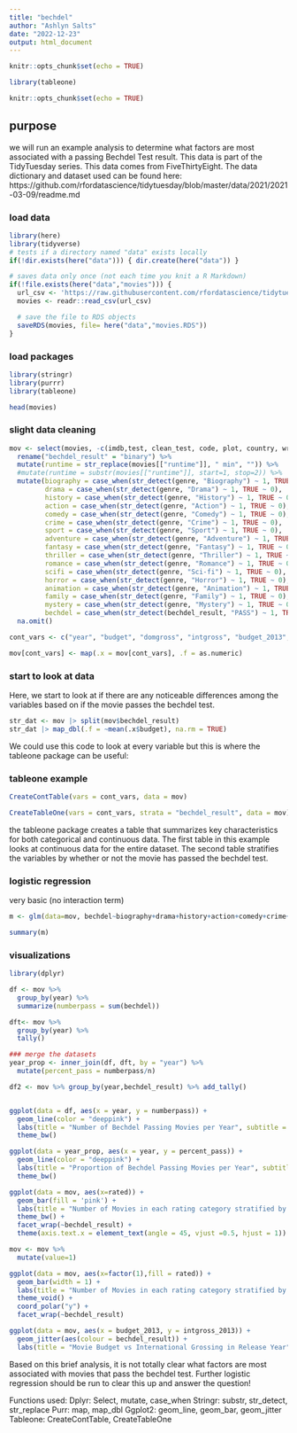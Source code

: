 ```yaml
---
title: "bechdel"
author: "Ashlyn Salts"
date: "2022-12-23"
output: html_document
---
```


```r
knitr::opts_chunk$set(echo = TRUE)
```


```r
library(tableone)
```

```r
knitr::opts_chunk$set(echo = TRUE)
```

## purpose
we will run an example analysis to determine what factors are most associated with a passing Bechdel Test result. 
This data is part of the TidyTuesday series. This data comes from FiveThirtyEight. The data dictionary and dataset used can be found here: https://github.com/rfordatascience/tidytuesday/blob/master/data/2021/2021-03-09/readme.md


### load data
```r
library(here)
library(tidyverse)
# tests if a directory named "data" exists locally
if(!dir.exists(here("data"))) { dir.create(here("data")) }

# saves data only once (not each time you knit a R Markdown)
if(!file.exists(here("data","movies"))) {
  url_csv <- 'https://raw.githubusercontent.com/rfordatascience/tidytuesday/master/data/2021/2021-03-09/movies.csv'
  movies <- readr::read_csv(url_csv)

  # save the file to RDS objects
  saveRDS(movies, file= here("data","movies.RDS"))
}
```


### load packages
```r
library(stringr)
library(purrr)
library(tableone)

head(movies)
```

### slight data cleaning
```r
mov <- select(movies, -c(imdb,test, clean_test, code, plot, country, writer, actors, released, type, poster, imdb_votes, error, response, period_code)) %>%
  rename("bechdel_result" = "binary") %>%
  mutate(runtime = str_replace(movies[["runtime"]], " min", "")) %>%
  #mutate(runtime = substr(movies[["runtime"]], start=1, stop=2)) %>%
  mutate(biography = case_when(str_detect(genre, "Biography") ~ 1, TRUE ~ 0),
         drama = case_when(str_detect(genre, "Drama") ~ 1, TRUE ~ 0),
         history = case_when(str_detect(genre, "History") ~ 1, TRUE ~ 0),
         action = case_when(str_detect(genre, "Action") ~ 1, TRUE ~ 0),
         comedy = case_when(str_detect(genre, "Comedy") ~ 1, TRUE ~ 0),
         crime = case_when(str_detect(genre, "Crime") ~ 1, TRUE ~ 0),
         sport = case_when(str_detect(genre, "Sport") ~ 1, TRUE ~ 0),
         adventure = case_when(str_detect(genre, "Adventure") ~ 1, TRUE ~ 0),
         fantasy = case_when(str_detect(genre, "Fantasy") ~ 1, TRUE ~ 0),
         thriller = case_when(str_detect(genre, "Thriller") ~ 1, TRUE ~ 0),
         romance = case_when(str_detect(genre, "Romance") ~ 1, TRUE ~ 0),
         scifi = case_when(str_detect(genre, "Sci-fi") ~ 1, TRUE ~ 0),
         horror = case_when(str_detect(genre, "Horror") ~ 1, TRUE ~ 0),
         animation = case_when(str_detect(genre, "Animation") ~ 1, TRUE ~ 0),
         family = case_when(str_detect(genre, "Family") ~ 1, TRUE ~ 0),
         mystery = case_when(str_detect(genre, "Mystery") ~ 1, TRUE ~ 0),
         bechdel = case_when(str_detect(bechdel_result, "PASS") ~ 1, TRUE ~ 0)) %>%
  na.omit()

cont_vars <- c("year", "budget", "domgross", "intgross", "budget_2013", "domgross_2013", "intgross_2013", "metascore","imdb_rating", "runtime", "bechdel")

mov[cont_vars] <- map(.x = mov[cont_vars], .f = as.numeric)
```

### start to look at data
Here, we start to look at if there are any noticeable differences among the variables based on if the movie passes the bechdel test. 
```r
str_dat <- mov |> split(mov$bechdel_result)
str_dat |> map_dbl(.f = ~mean(.x$budget), na.rm = TRUE)
```
We could use this code to look at every variable but this is where the tableone package can be useful:

### tableone example
```r
CreateContTable(vars = cont_vars, data = mov)

CreateTableOne(vars = cont_vars, strata = "bechdel_result", data = mov)
```
the tableone package creates a table that summarizes key characteristics for both categorical and continuous data. The first table in this example looks at continuous data for the entire dataset. The second table stratifies the variables by whether or not the movie has passed the bechdel test. 


### logistic regression
very basic (no interaction term)
```r
m <- glm(data=mov, bechdel~biography+drama+history+action+comedy+crime+sport+adventure+fantasy+thriller+romance+horror+animation+family+mystery+as.factor(decade_code)+as.factor(rated), family = binomial(link = "logit"))

summary(m)
```

### visualizations
```r
library(dplyr)

df <- mov %>%
  group_by(year) %>%
  summarize(numberpass = sum(bechdel))

dft<- mov %>%
  group_by(year) %>%
  tally()

### merge the datasets
year_prop <- inner_join(df, dft, by = "year") %>%
  mutate(percent_pass = numberpass/n)

df2 <- mov %>% group_by(year,bechdel_result) %>% add_tally()


ggplot(data = df, aes(x = year, y = numberpass)) +
  geom_line(color = "deeppink") +
  labs(title = "Number of Bechdel Passing Movies per Year", subtitle = "from 1970 - 2013", x = "Year", y = "Number of Movies that pass the Bechdel Test", caption = "The amount of movies passing the Bechdel test has dramatically increased over the years.") +
  theme_bw()

ggplot(data = year_prop, aes(x = year, y = percent_pass)) +
  geom_line(color = "deeppink") + 
  labs(title = "Proportion of Bechdel Passing Movies per Year", subtitle = "from 1970 - 2013", x = "Year", y = "Proportion of Movies that pass the Bechdel Test", caption = "The proportion of movies that pass the Bechdel test does not seem to correlate with the year it was released") +
  theme_bw()


```

```r
ggplot(data = mov, aes(x=rated)) +
  geom_bar(fill = 'pink') +
  labs(title = "Number of Movies in each rating category stratified by Bechdel Test Result", subtitle = "movies from 1970 - 2013", x = "Movie Rating", y = "Count", caption = "Overall, there are fewer passing movies in all categories compared to failing movies") +
  theme_bw() +
  facet_wrap(~bechdel_result) +
  theme(axis.text.x = element_text(angle = 45, vjust =0.5, hjust = 1))
```

```r

mov <- mov %>% 
  mutate(value=1)

ggplot(data = mov, aes(x=factor(1),fill = rated)) +
  geom_bar(width = 1) +
  labs(title = "Number of Movies in each rating category stratified by Bechdel Test Result", x = "Movie Rating", y = "Count") +
  theme_void() +
  coord_polar("y") +
  facet_wrap(~bechdel_result)
```

```r
ggplot(data = mov, aes(x = budget_2013, y = intgross_2013)) +
  geom_jitter(aes(colour = bechdel_result)) +
  labs(title = "Movie Budget vs International Grossing in Release Year", subtitle = "by Bechdel Test Result", x = "Movie Budget normalized to 2013", y = "International Gross normalized to 2013", caption = "There does not appear to be a correlation between budget and international earnings.")
```
Based on this brief analysis, it is not totally clear what factors are most associated with movies that pass the bechdel test. Further logistic regression should be run to clear this up and answer the question!

Functions used:
Dplyr: Select, mutate, case_when
Stringr: substr, str_detect, str_replace
Purr: map, map_dbl
Ggplot2: geom_line, geom_bar, geom_jitter
Tableone: CreateContTable, CreateTableOne

